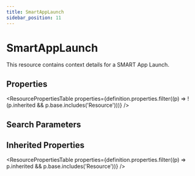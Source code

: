 ```yaml
---
title: SmartAppLaunch
sidebar_position: 11
---
```


# SmartAppLaunch

This resource contains context details for a SMART App Launch.

<Tabs queryString="intro-section">
<TabItem value="schema" label="Schema" default>


## Properties


<ResourcePropertiesTable properties={definition.properties.filter((p) => !(p.inherited && p.base.includes('Resource')))} />

## Search Parameters

<SearchParamsTable searchParams={definition.searchParameters} />

## Inherited Properties

<ResourcePropertiesTable properties={definition.properties.filter((p) => p.inherited && p.base.includes('Resource'))} />

</TabItem>
  
  
  
  

</Tabs>
